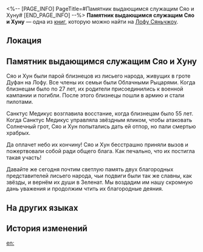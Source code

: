 <%-- [PAGE_INFO]
PageTitle=#Памятник выдающимся служащим Сяо и Хуну#
[END_PAGE_INFO] --%>
{{Дополнить}}
{{Книга Инфобокс
|id           = 246
|Название     = 
|Изображение  = Иконка рукописи с Лофу Сяньчжоу.png
|Мир          = Лофу Сяньчжоу
|Томов        = 1
|Автор        = <!--нужно добавить-->
|Описание     = В битве против Учеников Санктус Медикус сложили головы двое воинов из лисьего народа. Их соратники написали традиционные некрологи лисьего народа, чтобы выразить свою скорбь.
|Том1         = {{tx}}
|Источник1    = {{tx|Отсутствует источник}}
|Персонажи    = 
|Фракции      = 
}}
'''Памятник выдающимся служащим Сяо и Хуну''' — одна из [[Книги|книг]], которую можно найти на [[Лофу Сяньчжоу]].

==Локация==
{{Отметка карты|<!--название карты-->|<!--id отметки-->}}

==Памятник выдающимся служащим Сяо и Хуну==
Сяо и Хун были парой близнецов из лисьего народа, живущих в гроте Дуфан на Лофу. Все члены их семьи были Облачными Рыцарями. Когда близнецам было по 27 лет, их родители присоединились к военной кампании и погибли. После этого близнецы пошли в армию и стали пилотами.

Санктус Медикус возглавила восстание, когда близнецам было 55 лет. Когда Санктус Медикус управляла звёздным яликом, чтобы атаковать Солнечный грот, Сяо и Хун попытались дать ей отпор, но пали смертью храбрых.

Да оплачет небо их кончину! Сяо и Хун бесстрашно приняли вызов и пожертвовали собой ради общего блага. Как печально, что их постигла такая участь!

Давайте же сегодня почтим светлую память двух благородных представителей лисьего народа, чьи подвиги были так же славны, как звёзды, и вернём их души в Зеленат. Мы воздадим им нашу скромную дань уважения и продолжим чтить их благородные деяния.

==На других языках==
{{На других языках
|en   = Memorial to the Illustrious Officials Xiao and Hong
|zhs  = 祭晓虹二公文
|zht  = 祭曉虹二公文
|ja   = 暁虹二公弔文
|ko   = 효와 홍을 기리는 공문
|es   = Homenaje a los oficiales Xiao y Hong
|fr   = Hommage aux illustres officiers Xiao et Hong
|ru   = Памятник выдающимся служащим Сяо и Хуну
|th   = หนังสืออนุสรณ์ไว้อาลัยแก่เจ้าหน้าที่ Xiao กับ Hong
|vi   = Văn Tế Xiao Và Hong
|de   = Denkmal für die ehrenwerten Beamten Xiao und Hong
|id   = Tulisan Peringatan untuk Pilot Xiao dan Hong
|pt   = Memorial para os Ilustres Oficiais Xiao e Hong
}}

==История изменений==
{{История изменений|3.5}}

[[en:]]